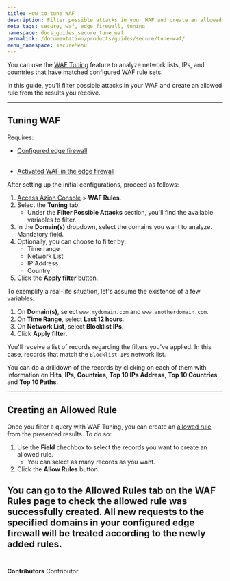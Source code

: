 ```yaml
---
title: How to tune WAF
description: Filter possible attacks in your WAF and create an allowed rule from the results you receive.
meta_tags: secure, waf, edge firewall, tuning
namespace: docs_guides_secure_tune_waf
permalink: /documentation/products/guides/secure/tune-waf/
menu_namespace: secureMenu
---
```



You can use the [WAF Tuning](/en/documentation/products/secure/edge-firewall/web-application-firewall/#waf-tuning) feature to analyze network lists, IPs, and countries that have matched configured WAF rule sets.

In this guide, you'll filter possible attacks in your WAF and create an allowed rule from the results you receive.

---

## Tuning WAF

Requires:

- <Tag severity="info" client:only="vue">[Configured edge firewall](/en/documentation/products/guides/secure/edge-firewall-configure-main-settings/)</Tag><br></br>

- <Tag severity="info" client:only="vue">[Activated WAF in the edge firewall](/en//documentation/products/guides/secure/edge-firewall-configure-main-settings/#modules)</Tag>

After setting up the initial configurations, proceed as follows:

1. [Access Azion Console](/en/documentation/products/guides/how-to-access-rtm/) > **WAF Rules**.
2. Select the **Tuning** tab.
    - Under the **Filter Possible Attacks** section, you'll find the available variables to filter.
3. In the **Domain(s)** dropdown, select the domains you want to analyze. Mandatory field.
4. Optionally, you can choose to filter by:
    - Time range
    - Network List
    - IP Address
    - Country
5. Click the **Apply filter** button.

To exemplify a real-life situation, let's assume the existence of a few variables:

1. On **Domain(s)**, select `www.mydomain.com` and `www.anotherdomain.com`.
2. On **Time Range**, select **Last 12 hours**.
3. On **Network List**, select **Blocklist IPs**.
4. Click **Apply filter**.

You'll receive a list of records regarding the filters you've applied. In this case, records that match the `Blocklist IPs` network list.

You can do a drilldown of the records by clicking on each of them with information on **Hits**, **IPs**, **Countries**, **Top 10 IPs Address**, **Top 10 Countries**, and **Top 10 Paths**.

---

## Creating an Allowed Rule

Once you filter a query with WAF Tuning, you can create an [allowed rule](/en/documentation/products/secure/edge-firewall/web-application-firewall/custom-allowed-rules/) from the presented results. To do so:

1. Use the **Field** chechbox to select the records you want to create an allowed rule.
    - You can select as many records as you want.
2. Click the **Allow Rules** button.

You can go to the **Allowed Rules** tab on the **WAF Rules** page to check the allowed rule was successfully created. All new requests to the specified domains in your configured edge firewall will be treated according to the newly added rules.
<br /><br />
---

**Contributors** <ContributorList>Contributor</ContributorList>
